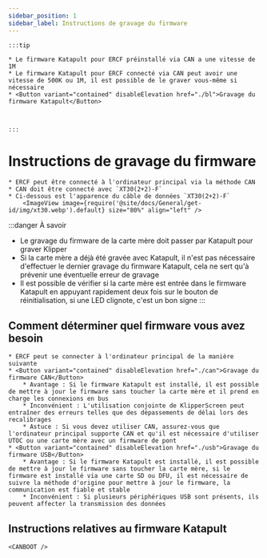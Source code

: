 ```yaml
---
sidebar_position: 1
sidebar_label: Instructions de gravage du firmware
---
```







    :::tip

    * Le firmware Katapult pour ERCF préinstallé via CAN a une vitesse de 1M
    * Le firmware Katapult pour ERCF connecté via CAN peut avoir une vitesse de 500K ou 1M, il est possible de le graver vous-même si nécessaire
    * <Button variant="contained" disableElevation href="./bl">Gravage du firmware Katapult</Button>



    :::

# Instructions de gravage du firmware

    * ERCF peut être connecté à l'ordinateur principal via la méthode CAN
    * CAN doit être connecté avec `XT30(2+2)-F`
    * Ci-dessous est l'apparence du câble de données `XT30(2+2)-F`
        <ImageView image={require('@site/docs/General/get-id/img/xt30.webp').default} size="80%" align="left" />

:::danger À savoir
* Le gravage du firmware de la carte mère doit passer par Katapult pour graver Klipper
* Si la carte mère a déjà été gravée avec Katapult, il n'est pas nécessaire d'effectuer le dernier gravage du firmware Katapult, cela ne sert qu'à prévenir une éventuelle erreur de gravage
* Il est possible de vérifier si la carte mère est entrée dans le firmware Katapult en appuyant rapidement deux fois sur le bouton de réinitialisation, si une LED clignote, c'est un bon signe
:::

## Comment déterminer quel firmware vous avez besoin

    * ERCF peut se connecter à l'ordinateur principal de la manière suivante
    * <Button variant="contained" disableElevation href="./can">Gravage du firmware CAN</Button>
        * Avantage : Si le firmware Katapult est installé, il est possible de mettre à jour le firmware sans toucher la carte mère et il prend en charge les connexions en bus
        * Inconvénient : L'utilisation conjointe de KlipperScreen peut entraîner des erreurs telles que des dépassements de délai lors des recalibrages
        * Astuce : Si vous devez utiliser CAN, assurez-vous que l'ordinateur principal supporte CAN et qu'il est nécessaire d'utiliser UTOC ou une carte mère avec un firmware de pont
    * <Button variant="contained" disableElevation href="./usb">Gravage du firmware USB</Button>
        * Avantage : Si le firmware Katapult est installé, il est possible de mettre à jour le firmware sans toucher la carte mère, si le firmware est installé via une carte SD ou DFU, il est nécessaire de suivre la méthode d'origine pour mettre à jour le firmware, la communication est fiable et stable
        * Inconvénient : Si plusieurs périphériques USB sont présents, ils peuvent affecter la transmission des données

## Instructions relatives au firmware Katapult

    <CANBOOT />